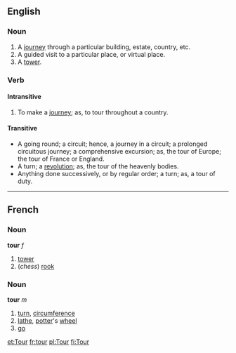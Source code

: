 ==English==
===Noun===

# A [[journey]] through a particular building, estate, country, etc.
# A guided visit to a particular place, or virtual place.
# A [[tower]].

===Verb===
====Intransitive====

# To make a [[journey]]; as, to tour throughout a country.

====Transitive====

* A going round; a circuit; hence, a journey in a circuit; a prolonged circuitous journey; a comprehensive excursion; as, the tour of Europe; the tour of France or England.
* A turn; a [[revolution]]; as, the tour of the heavenly bodies.
* Anything done successively, or by regular order; a turn; as, a tour of duty.

----

==French==
===Noun===
'''tour''' ''f''

# [[tower]]
# (''chess'') [[rook]]

===Noun===
'''tour''' ''m''

# [[turn]], [[circumference]]
# [[lathe]], [[potter]]'s [[wheel]]
# [[go]]

[[et:Tour]]
[[fr:tour]]
[[pl:Tour]]
[[fi:Tour]]